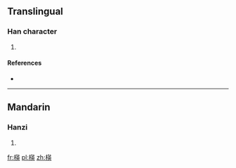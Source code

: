 ==Translingual==

===Han character===
{{Han char|rn=75|rad=木|as=09|sn=13|four=|canj=木廿中大 (DTLK)}}

# {{defn|Han|sort=木09}}

====References====
* {{Han ref|kx=0540.210|dkj=15162|dj=0928.060|hdz=21243.070|uh=6967|ud=26983}}

----

==Mandarin==

===Hanzi===
{{cmn-hanzi|pin=[[yīng]] ([[ying1]])|wg=ying<sup>1</sup>}}

# {{defn|lang=cmn|sort=木09}}

[[fr:楧]]
[[pl:楧]]
[[zh:楧]]